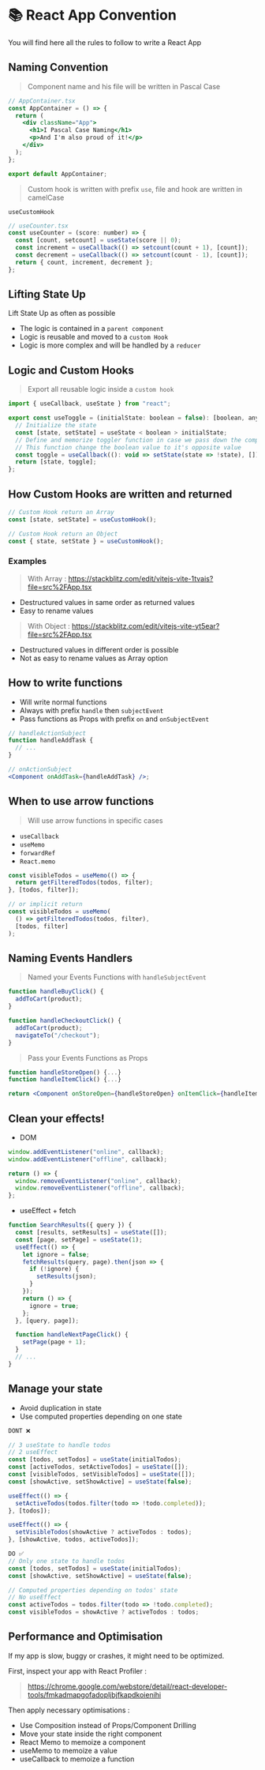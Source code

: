 
<Meta title="Code/App Convention" />

# 📚 React App Convention

You will find here all the rules to follow to write a React App

## Naming Convention

> Component name and his file will be written in Pascal Case

```jsx
// AppContainer.tsx
const AppContainer = () => {
  return (
    <div className="App">
      <h1>I Pascal Case Naming</h1>
      <p>And I'm also proud of it!</p>
    </div>
  );
};

export default AppContainer;
```

> Custom hook is written with prefix `use`, file and hook are written in camelCase

`useCustomHook`

```jsx
// useCounter.tsx
const useCounter = (score: number) => {
  const [count, setcount] = useState(score || 0);
  const increment = useCallback(() => setcount(count + 1), [count]);
  const decrement = useCallback(() => setcount(count - 1), [count]);
  return { count, increment, decrement };
};
```

## Lifting State Up

Lift State Up as often as possible

- The logic is contained in a `parent component`
- Logic is reusable and moved to a `custom Hook`
- Logic is more complex and will be handled by a `reducer`

## Logic and Custom Hooks

> Export all reusable logic inside a `custom hook`

```jsx
import { useCallback, useState } from "react";

export const useToggle = (initialState: boolean = false): [boolean, any] => {
  // Initialize the state
  const [state, setState] = useState < boolean > initialState;
  // Define and memorize toggler function in case we pass down the component,
  // This function change the boolean value to it's opposite value
  const toggle = useCallback((): void => setState(state => !state), []);
  return [state, toggle];
};
```

## How Custom Hooks are written and returned

```jsx
// Custom Hook return an Array
const [state, setState] = useCustomHook();

// Custom Hook return an Object
const { state, setState } = useCustomHook();
```

### Examples

> With Array : https://stackblitz.com/edit/vitejs-vite-1tvais?file=src%2FApp.tsx

- Destructured values ​​in same order as returned values
- Easy to rename values

> With Object : https://stackblitz.com/edit/vitejs-vite-yt5ear?file=src%2FApp.tsx

- Destructured values ​​in different order is possible
- Not as easy to rename values as Array option

## How to write functions

- Will write normal functions
- Always with prefix `handle` then `subjectEvent`
- Pass functions as Props with prefix `on` and `onSubjectEvent`

```jsx
// handleActionSubject
function handleAddTask {
  // ...
}

// onActionSubject
<Component onAddTask={handleAddTask} />;
```

## When to use arrow functions

> Will use arrow functions in specific cases

- `useCallback`
- `useMemo`
- `forwardRef`
- `React.memo`

```jsx
const visibleTodos = useMemo(() => {
  return getFilteredTodos(todos, filter);
}, [todos, filter]);

// or implicit return
const visibleTodos = useMemo(
  () => getFilteredTodos(todos, filter),
  [todos, filter]
);
```

## Naming Events Handlers

> Named your Events Functions with `handleSubjectEvent`

```jsx
function handleBuyClick() {
  addToCart(product);
}
```

```jsx
function handleCheckoutClick() {
  addToCart(product);
  navigateTo("/checkout");
}
```

> Pass your Events Functions as Props

```jsx
function handleStoreOpen() {...}
function handleItemClick() {...}

return <Component onStoreOpen={handleStoreOpen} onItemClick={handleItemClick} />
```

## Clean your effects!

- DOM

```jsx
window.addEventListener("online", callback);
window.addEventListener("offline", callback);

return () => {
  window.removeEventListener("online", callback);
  window.removeEventListener("offline", callback);
};
```

- useEffect + fetch

```jsx
function SearchResults({ query }) {
  const [results, setResults] = useState([]);
  const [page, setPage] = useState(1);
  useEffect(() => {
    let ignore = false;
    fetchResults(query, page).then(json => {
      if (!ignore) {
        setResults(json);
      }
    });
    return () => {
      ignore = true;
    };
  }, [query, page]);

  function handleNextPageClick() {
    setPage(page + 1);
  }
  // ...
}
```

## Manage your state

- Avoid duplication in state
- Use computed properties depending on one state

```jsx
DONT ❌

// 3 useState to handle todos
// 2 useEffect
const [todos, setTodos] = useState(initialTodos);
const [activeTodos, setActiveTodos] = useState([]);
const [visibleTodos, setVisibleTodos] = useState([]);
const [showActive, setShowActive] = useState(false);

useEffect(() => {
  setActiveTodos(todos.filter(todo => !todo.completed));
}, [todos]);

useEffect(() => {
  setVisibleTodos(showActive ? activeTodos : todos);
}, [showActive, todos, activeTodos]);
```

```jsx
DO ✅
// Only one state to handle todos
const [todos, setTodos] = useState(initialTodos);
const [showActive, setShowActive] = useState(false);

// Computed properties depending on todos' state
// No useEffect
const activeTodos = todos.filter(todo => !todo.completed);
const visibleTodos = showActive ? activeTodos : todos;
```

## Performance and Optimisation

If my app is slow, buggy or crashes, it might need to be optimized. <br/>

First, inspect your app with React Profiler :

> https://chrome.google.com/webstore/detail/react-developer-tools/fmkadmapgofadopljbjfkapdkoienihi

Then apply necessary optimisations :

- Use Composition instead of Props/Component Drilling
- Move your state inside the right component
- React Memo to memoize a component
- useMemo to memoize a value
- useCallback to memoize a function
